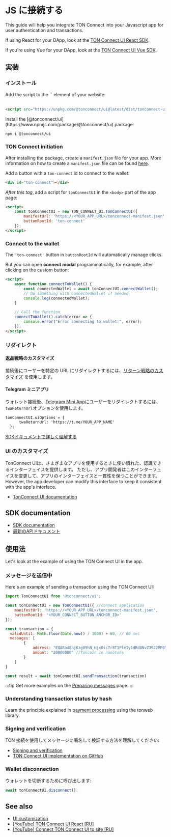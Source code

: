 

# JS に接続する

This guide will help you integrate TON Connect into your Javascript app for user authentication and transactions.

If using React for your DApp, look at the [TON Connect UI React SDK](/v3/guidelines/ton-connect/frameworks/react).

If you're using Vue for your DApp, look at the [TON Connect UI Vue SDK](/v3/guidelines/ton-connect/frameworks/vue).

## 実装

### インストール

<Tabs groupId="Installation">
  <TabItem value="CDN" label="CDN">
Add the script to the `<HEAD>` element of your website:
    <br/>
    <br/>

```html
<script src="https://unpkg.com/@tonconnect/ui@latest/dist/tonconnect-ui.min.js"></script>
```

</TabItem>
  <TabItem value="NPM" label="NPM">
   Install the [@tonconnect/ui](https://www.npmjs.com/package/@tonconnect/ui) package:

```bash npm2yarn
npm i @tonconnect/ui
```

</TabItem>
</Tabs>

### TON Connect initiation

After installing the package, create a `manifest.json` file for your app.
More information on how to create a `manifest.json` file can be found [here](/v3/guidelines/ton-connect/guidelines/creating-manifest).

Add a button with a `ton-connect` id to connect to the wallet:

```html
<div id="ton-connect"></div>
```

_After this tag_, add a script for `tonConnectUI` in the `<body>` part of the app page:

```html
<script>
    const tonConnectUI = new TON_CONNECT_UI.TonConnectUI({
        manifestUrl: 'https://<YOUR_APP_URL>/tonconnect-manifest.json',
        buttonRootId: 'ton-connect'
    });
</script>
```

### Connect to the wallet

The `'ton-connect'` button in `buttonRootId` will automatically manage clicks.

But you can open **connect modal** programmatically, for example, after clicking on the custom button:

```html
<script>
    async function connectToWallet() {
        const connectedWallet = await tonConnectUI.connectWallet();
        // Do something with connectedWallet if needed
        console.log(connectedWallet);
    }

    // Call the function
    connectToWallet().catch(error => {
        console.error("Error connecting to wallet:", error);
    });
</script>
```

### リダイレクト

#### 返品戦略のカスタマイズ

接続後にユーザーを特定の URL にリダイレクトするには、[リターン戦略のカスタマイズ](https://github.com/ton-connect/sdk/tree/main/packages/ui#add-the-return-strategy) を使用します。

#### Telegram ミニアプリ

ウォレット接続後、[Telegram Mini App](/v3/guidelines/dapps/tma/overview)にユーザーをリダイレクトするには、`twaReturnUrl`オプションを使用します。

```tsx
tonConnectUI.uiOptions = {
      twaReturnUrl: 'https://t.me/YOUR_APP_NAME'
  };
```

[SDKドキュメントで詳しく理解する](https://github.com/ton-connect/sdk/tree/main/packages/ui#use-inside-twa-telegram-web-app)

### UI のカスタマイズ

TonConnect UIは、さまざまなアプリを使用するときに使い慣れた、認識できるインターフェイスを提供します。 ただし、アプリ開発者はこのインターフェイスを変更して、アプリのインターフェイスと一貫性を保つことができます。 However, the app developer can modify this interface to keep it consistent with the app's interface.

- [TonConnect UI documentation](https://github.com/ton-connect/sdk/tree/main/packages/ui#ui-customization)

## SDK documentation

- [SDK documentation](https://github.com/ton-connect/sdk/blob/main/packages/ui/README.md)
- [最新のAPIドキュメント](https://ton-connect.github.io/sdk/modules/_tonconnect_ui.html)

## 使用法

Let's look at the example of using the TON Connect UI in the app.

### メッセージを送信中

Here's an example of sending a transaction using the TON Connect UI:

```js
import TonConnectUI from '@tonconnect/ui';

const tonConnectUI = new TonConnectUI({ //connect application
    manifestUrl: 'https://<YOUR_APP_URL>/tonconnect-manifest.json',
    buttonRootId: '<YOUR_CONNECT_BUTTON_ANCHOR_ID>'
});

const transaction = {
  validUntil: Math.floor(Date.now() / 1000) + 60, // 60 sec
  messages: [
        {
            address: "EQABa48hjKzg09hN_HjxOic7r8T1PleIy1dRd8NvZ3922MP0", // destination address
            amount: "20000000" //Toncoin in nanotons
        }
    ]
}

const result = await tonConnectUI.sendTransaction(transaction)
```

:::tip
Get more examples on the [Preparing messages](/v3/guidelines/ton-connect/guidelines/preparing-messages) page.
:::

### Understanding transaction status by hash

Learn the principle explained in [payment processing](/v3/guidelines/dapps/asset-processing/payments-processing#check-contracts-transactions) using the tonweb library.

### Signing and verification

TON 接続を使用してメッセージに署名して検証する方法を理解してください:

- [Signing and verification](/v3/guidelines/ton-connect/guidelines/verifying-signed-in-users)
- [TON Connect UI implementation on GitHub](https://github.com/ton-connect/sdk/tree/main/packages/ui#add-connect-request-paramers-ton_proof)

### Wallet disconnection

ウォレットを切断するために呼び出します:

```js
await tonConnectUI.disconnect();
```

## See also

- [UI customization](https://github.com/ton-connect/sdk/tree/main/packages/ui#ui-customisation)
- [[YouTube] TON Connect UI React [RU]](https://youtu.be/wIMbkJHv0Fs?list=PLyDBPwv9EPsCJ226xS5_dKmXXxWx1CKz_&t=1747)
- [[YouTube] Connect TON Connect UI to site [RU]](https://www.youtube.com/watch?v=HUQ1DPfFxG4&list=PLyDBPwv9EPsAIWi8vgic9kiV3KF_wvIcz&index=4)

<Feedback />
